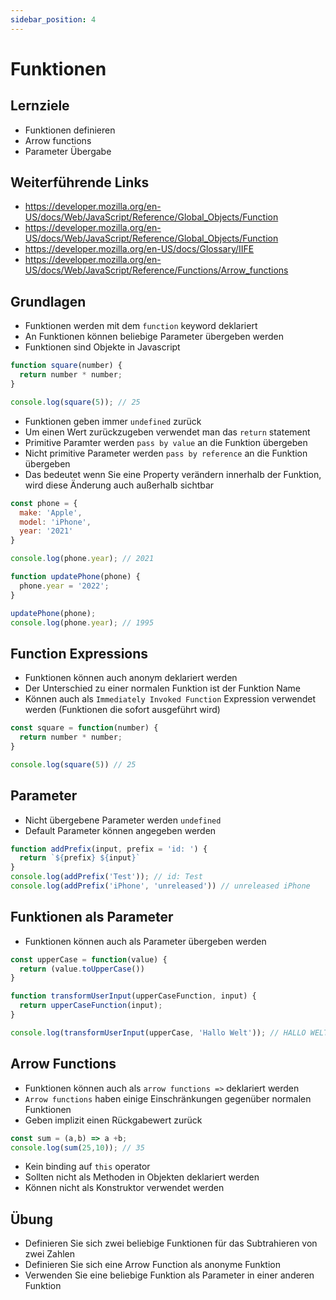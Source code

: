 ```yaml
---
sidebar_position: 4
---
```


# Funktionen

## Lernziele

- Funktionen definieren
- Arrow functions
- Parameter Übergabe

## Weiterführende Links

- https://developer.mozilla.org/en-US/docs/Web/JavaScript/Reference/Global_Objects/Function
- https://developer.mozilla.org/en-US/docs/Web/JavaScript/Reference/Global_Objects/Function
- https://developer.mozilla.org/en-US/docs/Glossary/IIFE
- https://developer.mozilla.org/en-US/docs/Web/JavaScript/Reference/Functions/Arrow_functions

## Grundlagen

- Funktionen werden mit dem `function` keyword deklariert
- An Funktionen können beliebige Parameter übergeben werden
- Funktionen sind Objekte in Javascript

```js
function square(number) {
  return number * number;
}

console.log(square(5)); // 25
```

- Funktionen geben immer `undefined` zurück
- Um einen Wert zurückzugeben verwendet man das `return` statement
- Primitive Paramter werden `pass by value` an die Funktion übergeben
- Nicht primitive Parameter werden `pass by reference` an die Funktion übergeben
- Das bedeutet wenn Sie eine Property verändern innerhalb der Funktion, wird diese Änderung auch außerhalb sichtbar

```js
const phone = {
  make: 'Apple',
  model: 'iPhone',
  year: '2021'
}

console.log(phone.year); // 2021

function updatePhone(phone) {
  phone.year = '2022';
}

updatePhone(phone);
console.log(phone.year); // 1995
```

## Function Expressions

- Funktionen können auch anonym deklariert werden
- Der Unterschied zu einer normalen Funktion ist der Funktion Name
- Können auch als `Immediately Invoked Function` Expression verwendet werden (Funktionen die sofort ausgeführt wird)

```js
const square = function(number) {
  return number * number;
}

console.log(square(5)) // 25
```

## Parameter

- Nicht übergebene Parameter werden `undefined`
- Default Parameter können angegeben werden

```js
function addPrefix(input, prefix = 'id: ') {
  return `${prefix} ${input}`
}
console.log(addPrefix('Test')); // id: Test
console.log(addPrefix('iPhone', 'unreleased')) // unreleased iPhone
```

## Funktionen als Parameter

- Funktionen  können auch als Parameter übergeben werden

```js
const upperCase = function(value) {
  return (value.toUpperCase())
}

function transformUserInput(upperCaseFunction, input) {
  return upperCaseFunction(input);
}

console.log(transformUserInput(upperCase, 'Hallo Welt')); // HALLO WELT
```

## Arrow Functions

- Funktionen können auch als `arrow functions =>` deklariert werden
- `Arrow functions` haben einige Einschränkungen gegenüber normalen Funktionen
- Geben implizit einen Rückgabewert zurück

```js
const sum = (a,b) => a +b;
console.log(sum(25,10)); // 35
```

- Kein binding auf `this` operator
- Sollten nicht als Methoden in Objekten deklariert werden
- Können nicht als Konstruktor verwendet werden

## Übung

- Definieren Sie sich zwei beliebige Funktionen für das Subtrahieren von zwei Zahlen
- Definieren Sie sich eine Arrow Function als anonyme Funktion
- Verwenden Sie eine beliebige Funktion als Parameter in einer anderen Funktion